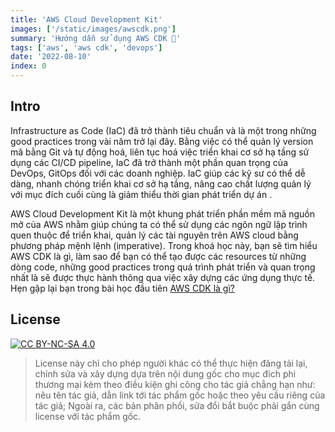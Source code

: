 ```yaml
---
title: 'AWS Cloud Development Kit'
images: ['/static/images/awscdk.png']
summary: 'Hướng dẫn sử dụng AWS CDK 💪'
tags: ['aws', 'aws cdk', 'devops']
date: '2022-08-10'
index: 0
---
```


## Intro

Infrastructure as Code (IaC) đã trở thành tiêu chuẩn và là một trong những good practices trong vài năm trở lại đây. Bằng việc có thể quản lý version mã bằng Git và tự động hoá, liên tục hoá việc triển khai cơ sở hạ tầng sử dụng các CI/CD pipeline, IaC đã trở thành một phần quan trọng của DevOps, GitOps đối với các doanh nghiệp. IaC giúp các kỹ sư có thể dễ dàng, nhanh chóng triển khai cơ sở hạ tầng, nâng cao chất lượng quản lý với mục đích cuối cùng là giảm thiểu thời gian phát triển dự án .

AWS Cloud Development Kit là một khung phát triển phần mềm mã nguồn mở của AWS nhằm giúp chúng ta có thể sử dụng các ngôn ngữ lập trình quen thuộc để triển khai, quản lý các tài nguyên trên AWS cloud bằng phương pháp mệnh lệnh (imperative). Trong khoá học này, bạn sẽ tìm hiểu AWS CDK là gì, làm sao để bạn có thể tạo được các resources từ những dòng code, những good practices trong quá trình phát triển và quan trọng nhất là sẽ được thực hành thông qua việc xây dựng các ứng dụng thực tế. Hẹn gặp lại bạn trong bài học đầu tiên [AWS CDK là gì?](/courses/aws/cdk/aws-cdk)

## License

[![CC BY-NC-SA 4.0][cc-by-nc-sa-image]][cc-by-nc-sa]

> License này chỉ cho phép người khác có thể thực hiện đăng tải lại, chỉnh sửa và xây dựng dựa trên nội dung gốc cho mục đích phi thương mại kèm theo điều kiện ghi công cho tác giả chẳng hạn như: nêu tên tác giả, dẫn link tới tác phẩm gốc hoặc theo yêu cầu riêng của tác giả;
> Ngoài ra, các bản phân phối, sửa đổi bắt buộc phải gắn cùng license với tác phẩm gốc.

[cc-by-nc-sa]: http://creativecommons.org/licenses/by-nc-sa/4.0/
[cc-by-nc-sa-image]: https://licensebuttons.net/l/by-nc-sa/4.0/88x31.png
[cc-by-nc-sa-shield]: https://img.shields.io/badge/License-CC%20BY--NC--SA%204.0-lightgrey.svg
